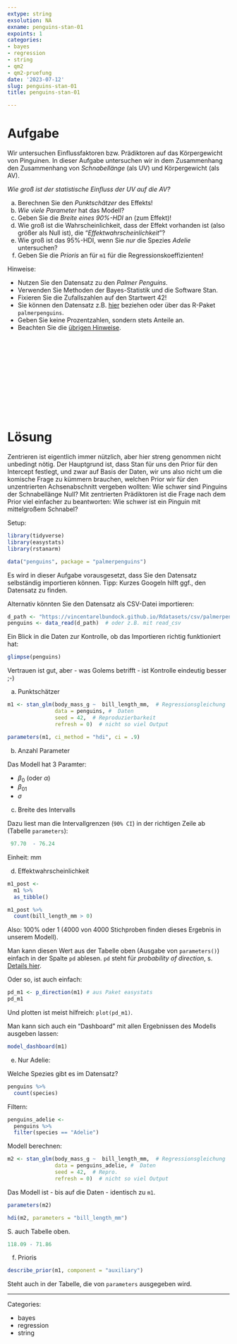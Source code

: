 ```yaml
---
extype: string
exsolution: NA
exname: penguins-stan-01
expoints: 1
categories:
- bayes
- regression
- string
- qm2
- qm2-pruefung
date: '2023-07-12'
slug: penguins-stan-01
title: penguins-stan-01

---
```






# Aufgabe


Wir untersuchen Einflussfaktoren bzw. Prädiktoren auf das Körpergewicht von Pinguinen.
In dieser Aufgabe untersuchen wir in dem Zusammenhang den Zusammenhang von *Schnabellänge* (als UV) und Körpergewicht (als AV).


*Wie groß ist der statistische Einfluss der UV auf die AV?*

a) Berechnen Sie den *Punktschätzer* des Effekts!
b) *Wie viele Parameter* hat das Modell?
c) Geben Sie die *Breite eines 90%-HDI* an (zum Effekt)!
d) Wie groß ist die Wahrscheinlichkeit, dass der Effekt vorhanden ist (also größer als Null ist), die "*Effektwahrscheinlichkeit*"?
e) Wie groß ist das 95%-HDI, wenn Sie *nur* die Spezies *Adelie* untersuchen?
f) Geben Sie die *Prioris* an für `m1` für die Regressionskoeffizienten!


Hinweise:

- Nutzen Sie den Datensatz zu den *Palmer Penguins*.
- Verwenden Sie Methoden der Bayes-Statistik und die Software Stan.
- Fixieren Sie die Zufallszahlen auf den Startwert 42!
- Sie können den Datensatz z.B. [hier](https://vincentarelbundock.github.io/Rdatasets/csv/palmerpenguins/penguins.csv) beziehen oder über das R-Paket `palmerpenguins`.
- Geben Sie keine Prozentzahlen, sondern stets Anteile an.
- Beachten Sie die [übrigen Hinweise](https://datenwerk.netlify.app/hinweise).





</br>
</br>
</br>
</br>
</br>
</br>
</br>
</br>
</br>
</br>

# Lösung

Zentrieren ist eigentlich immer nützlich,
aber hier streng genommen nicht unbedingt nötig.
Der Hauptgrund ist, dass Stan für uns den Prior für den Intercept festlegt,
und zwar auf Basis der Daten,
wir uns also nicht um die komische Frage zu kümmern brauchen,
welchen Prior wir für den unzentrierten Achsenabschnitt vergeben wollten:
Wie schwer sind Pinguins der Schnabellänge Null?
Mit zentrierten Prädiktoren ist die Frage nach dem Prior viel einfacher zu beantworten:
Wie schwer ist ein Pinguin mit mittelgroßem Schnabel?

Setup:

```r
library(tidyverse)
library(easystats)
library(rstanarm)

data("penguins", package = "palmerpenguins")
```


Es wird in dieser Aufgabe vorausgesetzt,
dass Sie den Datensatz selbständig importieren können.
Tipp: Kurzes Googeln hilft ggf., den Datensatz zu finden.



Alternativ könnten Sie den Datensatz als CSV-Datei importieren:


```r
d_path <- "https://vincentarelbundock.github.io/Rdatasets/csv/palmerpenguins/penguins.csv"
penguins <- data_read(d_path)  # oder z.B. mit read_csv 
```


Ein Blick in die Daten zur Kontrolle,
ob das Importieren richtig funktioniert hat:

```r
glimpse(penguins)
```


Vertrauen ist gut, aber - was Golems betrifft - ist Kontrolle eindeutig besser ;-)




a) Punktschätzer


```r
m1 <- stan_glm(body_mass_g ~  bill_length_mm,  # Regressionsgleichung
               data = penguins, #  Daten
               seed = 42,  # Reproduzierbarkeit
               refresh = 0)  # nicht so viel Output
```


```r
parameters(m1, ci_method = "hdi", ci = .9)
```


b) Anzahl Parameter

Das Modell hat 3 Paramter:

- $\beta_0$ (oder $\alpha$)
- $\beta_01$
- $\sigma$


c) Breite des Intervalls

Dazu liest man die Intervallgrenzen (`90% CI`) in der richtigen Zeile ab (Tabelle `parameters`):

```r
 97.70  - 76.24
```

Einheit: mm


d) Effektwahrscheinlichkeit



```r
m1_post <-
  m1 %>% 
  as_tibble()

m1_post %>% 
  count(bill_length_mm > 0)
```

Also: 100% oder 1 (4000 von 4000 Stichproben finden dieses Ergebnis in unserem Modell). 

Man kann diesen Wert aus der Tabelle oben (Ausgabe von `parameters()`) einfach in der Spalte `pd` ablesen.
`pd` steht für *probability of direction*, s. [Details hier](https://easystats.github.io/blog/posts/bayestestr_pd/).


Oder so, ist auch einfach:


```r
pd_m1 <- p_direction(m1) # aus Paket easystats
pd_m1
```

Und plotten ist meist hilfreich: `plot(pd_m1)`.

Man kann sich auch ein "Dashboard" mit allen Ergebnissen des Modells ausgeben lassen:

```r
model_dashboard(m1)
```



e) Nur Adelie:

Welche Spezies gibt es im Datensatz?

```r
penguins %>% 
  count(species)
```


Filtern:

```r
penguins_adelie <-
  penguins %>% 
  filter(species == "Adelie")
```


Modell berechnen:

```r
m2 <- stan_glm(body_mass_g ~  bill_length_mm,  # Regressionsgleichung
               data = penguins_adelie, #  Daten
               seed = 42,  # Repro.
               refresh = 0)  # nicht so viel Output
```

Das Modell ist - bis auf die Daten - identisch zu `m1`.

```r
parameters(m2)
```


```r
hdi(m2, parameters = "bill_length_mm")
```

S. auch Tabelle oben.


```r
118.09 - 71.86
```

f) Prioris

```r
describe_prior(m1, component = "auxiliary")
```

Steht auch in der Tabelle,
die von `parameters` ausgegeben wird.



---

Categories: 

- bayes
- regression
- string

